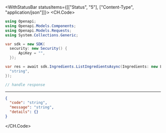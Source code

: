 

<WithStatusBar statusItems={[["Status", "5"], ["Content-Type", "application/json"]]}>
  <CH.Code>
  ```csharp ListIngredients.cs
  using Openapi;
using Openapi.Models.Components;
using Openapi.Models.Requests;
using System.Collections.Generic;

var sdk = new SDK(
    security: new Security() {
        ApiKey = "",
    });

var res = await sdk.Ingredients.ListIngredientsAsync(Ingredients: new List<string>() {
    "string",
});

// handle response
  ```
  ---

  ```json Example Response
  {
    "code": "string",
    "message": "string",
    "details": {}
  }
  ```
  </CH.Code>
</WithStatusBar>
